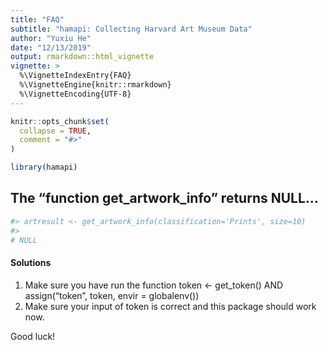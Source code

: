 ```yaml
---
title: "FAQ"
subtitle: "hamapi: Collecting Harvard Art Museum Data"
author: "Yuxiu He"
date: "12/13/2019"
output: rmarkdown::html_vignette
vignette: >
  %\VignetteIndexEntry{FAQ}
  %\VignetteEngine{knitr::rmarkdown}
  %\VignetteEncoding{UTF-8}
---
```


```r
knitr::opts_chunk$set(
  collapse = TRUE,
  comment = "#>"
)
```

```r
library(hamapi)
```

## The "function get_artwork_info" returns NULL...
```r
#> artresult <- get_artwork_info(classification='Prints', size=10)
#>
# NULL
```

#### Solutions

1. Make sure you have run the function token <- get_token() AND assign("token", token, envir = globalenv())
1. Make sure your input of token is correct and this package should work now.

Good luck!

